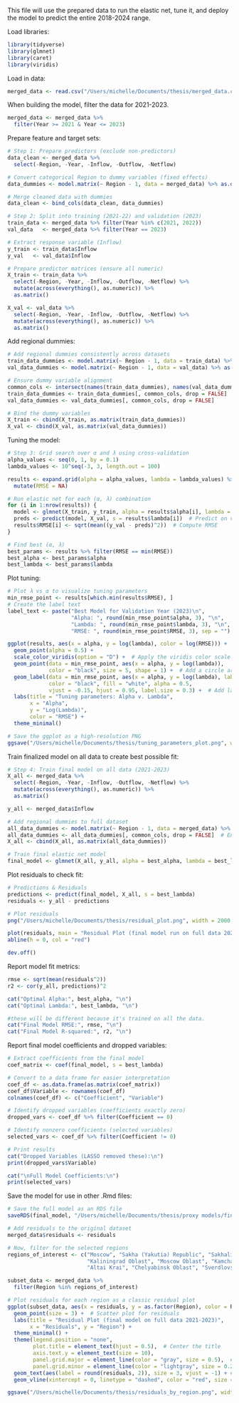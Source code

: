 This file will use the prepared data to run the elastic net, tune it, and deploy the model to predict the entire 2018-2024 range.

Load libraries:
```r
library(tidyverse)
library(glmnet)
library(caret)
library(viridis)
```

Load in data:
```r
merged_data <- read.csv("/Users/michelle/Documents/thesis/merged_data.csv")
```

When building the model, filter the data for 2021-2023.
```r
merged_data <- merged_data %>%
  filter(Year >= 2021 & Year <= 2023)
```

Prepare feature and target sets:
```r
# Step 1: Prepare predictors (exclude non-predictors)
data_clean <- merged_data %>%
  select(-Region, -Year, -Inflow, -Outflow, -Netflow)

# Convert categorical Region to dummy variables (fixed effects)
data_dummies <- model.matrix(~ Region - 1, data = merged_data) %>% as.data.frame()

# Merge cleaned data with dummies
data_clean <- bind_cols(data_clean, data_dummies)

# Step 2: Split into training (2021-22) and validation (2023)
train_data <- merged_data %>% filter(Year %in% c(2021, 2022))
val_data   <- merged_data %>% filter(Year == 2023)

# Extract response variable (Inflow)
y_train <- train_data$Inflow
y_val   <- val_data$Inflow

# Prepare predictor matrices (ensure all numeric)
X_train <- train_data %>%
  select(-Region, -Year, -Inflow, -Outflow, -Netflow) %>%
  mutate(across(everything(), as.numeric)) %>%
  as.matrix()

X_val <- val_data %>%
  select(-Region, -Year, -Inflow, -Outflow, -Netflow) %>%
  mutate(across(everything(), as.numeric)) %>%
  as.matrix()
```

Add regional dummies: 
```r
# Add regional dummies consistently across datasets
train_data_dummies <- model.matrix(~ Region - 1, data = train_data) %>% as.data.frame()
val_data_dummies <- model.matrix(~ Region - 1, data = val_data) %>% as.data.frame()

# Ensure dummy variable alignment
common_cols <- intersect(names(train_data_dummies), names(val_data_dummies))
train_data_dummies <- train_data_dummies[, common_cols, drop = FALSE]
val_data_dummies <- val_data_dummies[, common_cols, drop = FALSE]

# Bind the dummy variables
X_train <- cbind(X_train, as.matrix(train_data_dummies))
X_val <- cbind(X_val, as.matrix(val_data_dummies))
```

Tuning the model:
```r
# Step 3: Grid search over α and λ using cross-validation
alpha_values <- seq(0, 1, by = 0.1)  
lambda_values <- 10^seq(-3, 3, length.out = 100)

results <- expand.grid(alpha = alpha_values, lambda = lambda_values) %>%
  mutate(RMSE = NA)

# Run elastic net for each (α, λ) combination
for (i in 1:nrow(results)) {
  model <- glmnet(X_train, y_train, alpha = results$alpha[i], lambda = results$lambda[i])
  preds <- predict(model, X_val, s = results$lambda[i])  # Predict on validation set
  results$RMSE[i] <- sqrt(mean((y_val - preds)^2))  # Compute RMSE
}

# Find best (α, λ)
best_params <- results %>% filter(RMSE == min(RMSE))
best_alpha <- best_params$alpha
best_lambda <- best_params$lambda
```

Plot tuning:
```r
# Plot λ vs α to visualize tuning parameters
min_rmse_point <- results[which.min(results$RMSE), ]
# Create the label text
label_text <- paste("Best Model for Validation Year (2023)\n",
                    "Alpha: ", round(min_rmse_point$alpha, 3), "\n",
                    "Lambda: ", round(min_rmse_point$lambda, 3), "\n",
                    "RMSE: ", round(min_rmse_point$RMSE, 3), sep = "")

ggplot(results, aes(x = alpha, y = log(lambda), color = log(RMSE))) +
  geom_point(alpha = 0.5) +
  scale_color_viridis(option = "D") +  # Apply the viridis color scale
  geom_point(data = min_rmse_point, aes(x = alpha, y = log(lambda)), 
             color = "black", size = 5, shape = 1) +  # Add a circle around the minimum RMSE point
  geom_label(data = min_rmse_point, aes(x = alpha, y = log(lambda), label = label_text),
             color = "black", fill = "white", alpha = 0.5, 
             vjust = -0.15, hjust = 0.95, label.size = 0.3) +  # Add label with background and transparency
  labs(title = "Tuning parameters: Alpha v. Lambda",
       x = "Alpha",
       y = "Log(Lambda)",
       color = "RMSE") +
  theme_minimal()

# Save the ggplot as a high-resolution PNG
ggsave("/Users/michelle/Documents/thesis/tuning_parameters_plot.png", width = 10, height = 7.5, dpi = 300)
```

Train finalized model on all data to create best possible fit:
```r
# Step 4: Train final model on all data (2021-2023)
X_all <- merged_data %>%
  select(-Region, -Year, -Inflow, -Outflow, -Netflow) %>%
  mutate(across(everything(), as.numeric)) %>%
  as.matrix()

y_all <- merged_data$Inflow

# Add regional dummies to full dataset
all_data_dummies <- model.matrix(~ Region - 1, data = merged_data) %>% as.data.frame()
all_data_dummies <- all_data_dummies[, common_cols, drop = FALSE]  # Ensure alignment
X_all <- cbind(X_all, as.matrix(all_data_dummies))

# Train final elastic net model
final_model <- glmnet(X_all, y_all, alpha = best_alpha, lambda = best_lambda)
```

Plot residuals to check fit:
```r
# Predictions & Residuals
predictions <- predict(final_model, X_all, s = best_lambda)
residuals <- y_all - predictions

# Plot residuals
png("/Users/michelle/Documents/thesis/residual_plot.png", width = 2000, height = 1500, res = 300)

plot(residuals, main = "Residual Plot (final model run on full data 2021-2023)", xlab = "Index (Ordered by Regions)", ylab = "Residuals")
abline(h = 0, col = "red")

dev.off()
```

Report model fit metrics:
```r
rmse <- sqrt(mean(residuals^2))
r2 <- cor(y_all, predictions)^2

cat("Optimal Alpha:", best_alpha, "\n")
cat("Optimal Lambda:", best_lambda, "\n")

#these will be different because it's trained on all the data.
cat("Final Model RMSE:", rmse, "\n")
cat("Final Model R-squared:", r2, "\n")
```

Report final model coefficients and dropped variables:
```r
# Extract coefficients from the final model
coef_matrix <- coef(final_model, s = best_lambda)

# Convert to a data frame for easier interpretation
coef_df <- as.data.frame(as.matrix(coef_matrix))
coef_df$Variable <- rownames(coef_df)
colnames(coef_df) <- c("Coefficient", "Variable")

# Identify dropped variables (coefficients exactly zero)
dropped_vars <- coef_df %>% filter(Coefficient == 0)

# Identify nonzero coefficients (selected variables)
selected_vars <- coef_df %>% filter(Coefficient != 0)

# Print results
cat("Dropped Variables (LASSO removed these):\n")
print(dropped_vars$Variable)

cat("\nFull Model Coefficients:\n")
print(selected_vars)
```

Save the model for use in other .Rmd files:
```r
# Save the full model as an RDS file
saveRDS(final_model, "/Users/michelle/Documents/thesis/proxy models/final_inflow_model.rds")
```


```r
# Add residuals to the original dataset
merged_data$residuals <- residuals

# Now, filter for the selected regions
regions_of_interest <- c("Moscow", "Sakha (Yakutia) Republic", "Sakhalin District", 
                         "Kaliningrad Oblast", "Moscow Oblast", "Kamchatka Krai", 
                         "Altai Krai", "Chelyabinsk Oblast", "Sverdlovsk Oblast")

subset_data <- merged_data %>%
  filter(Region %in% regions_of_interest)

# Plot residuals for each region as a classic residual plot
ggplot(subset_data, aes(x = residuals, y = as.factor(Region), color = Region)) + 
  geom_point(size = 3) +  # Scatter plot for residuals
  labs(title = "Residual Plot (final model on full data 2021-2023)", 
       x = "Residuals", y = "Region") + 
  theme_minimal() + 
  theme(legend.position = "none", 
        plot.title = element_text(hjust = 0.5),  # Center the title
        axis.text.y = element_text(size = 10),
        panel.grid.major = element_line(color = "gray", size = 0.5),  # Major grid lines
        panel.grid.minor = element_line(color = "lightgray", size = 0.25)) +  # Minor grid lines
  geom_text(aes(label = round(residuals, 2)), size = 3, vjust = -1) + # Label the residuals
  geom_vline(xintercept = 0, linetype = "dashed", color = "red", size = 1)  # Add a dashed line at residuals = 0

ggsave("/Users/michelle/Documents/thesis/residuals_by_region.png", width = 10, height = 7.5, dpi = 300)
```


